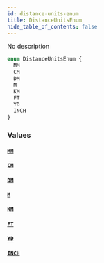 ```yaml
---
id: distance-units-enum
title: DistanceUnitsEnum
hide_table_of_contents: false
---
```


No description

```graphql
enum DistanceUnitsEnum {
  MM
  CM
  DM
  M
  KM
  FT
  YD
  INCH
}
```

### Values

#### [`MM`](#)

#### [`CM`](#)

#### [`DM`](#)

#### [`M`](#)

#### [`KM`](#)

#### [`FT`](#)

#### [`YD`](#)

#### [`INCH`](#)
